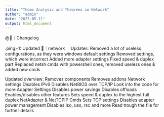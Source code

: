 ```yaml
---
title: "Thems Analysis and Theorems in Network"
author: "admin"
date: "2025-05-11"
output: html_document
---
```


@📰｜Changelog 

:ping~1:  Updated ⁠📡｜network
⠀
Updates:
Removed a lot of useless configurations, as they were windows default settings
Removed settings, which were incorrect
Added more adapter settings
Fixed speed & duplex part
Replaced netsh cmds with powershell ones, removed useless ones & added new cmds

Updated overview:
Removes components
Removes addons
Network settings
Disables IPv6
Disables NetBIOS over TCP/IP
Look into the code for more
Adapter Settings
Disables power savings
Disables offloads
Enables/disables other features
Sets speed & duplex to the highest full duplex
NetAdapter & NetTCPIP Cmds 
Sets TCP settings
Disables adapter power management
Disables lso, uso, rsc and more
Read trough the file for further details
